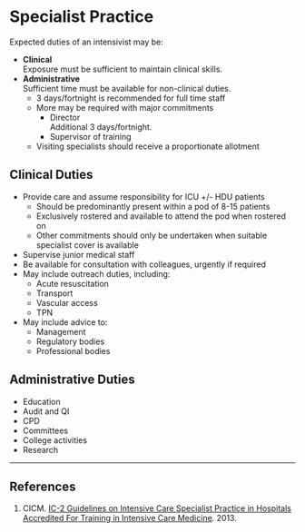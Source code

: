 # Specialist Practice

Expected duties of an intensivist may be:

* **Clinical**\
Exposure must be sufficient to maintain clinical skills.
* **Administrative**\
Sufficient time must be available for non-clinical duties.
	* 3 days/fortnight is recommended for full time staff
	* More may be required with major commitments
		* Director\
		Additional 3 days/fortnight.
		* Supervisor of training
	* Visiting specialists should receive a proportionate allotment


## Clinical Duties

* Provide care and assume responsibility for ICU +/- HDU patients
	* Should be predominantly present within a pod of 8-15 patients
	* Exclusively rostered and available to attend the pod when rostered on
	* Other commitments should only be undertaken when suitable specialist cover is available
* Supervise junior medical staff
* Be available for consultation with colleagues, urgently if required
* May include outreach duties, including:
	* Acute resuscitation
	* Transport
	* Vascular access
	* TPN
* May include advice to:
	* Management
	* Regulatory bodies
	* Professional bodies


## Administrative Duties

* Education
* Audit and QI
* CPD
* Committees
* College activities
* Research


---

## References

1. CICM. [IC-2 Guidelines on Intensive Care Specialist Practice in Hospitals Accredited For Training in Intensive Care Medicine](https://cicm.org.au/CICM_Media/CICMSite/Files/Professional/IC-2-Guidelines-on-Intensive-Care-Specialist-Practice.pdf). 2013.